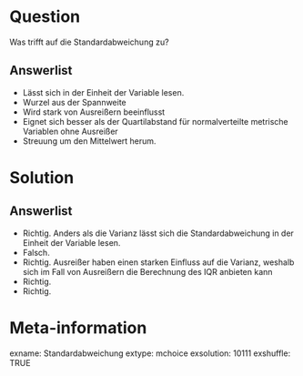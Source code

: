 Question
========

Was trifft auf die Standardabweichung zu?

Answerlist
----------

* Lässt sich in der Einheit der Variable lesen.
* Wurzel aus der Spannweite
* Wird stark von Ausreißern beeinflusst
* Eignet sich besser als der Quartilabstand für normalverteilte metrische Variablen ohne Ausreißer
* Streuung um den Mittelwert herum.

Solution
========

Answerlist
----------

* Richtig. Anders als die Varianz lässt sich die Standardabweichung in der Einheit der Variable lesen. 
* Falsch. 
* Richtig. Ausreißer haben einen starken Einfluss auf die Varianz, weshalb sich im Fall von Ausreißern die Berechnung des IQR anbieten kann 
* Richtig. 
* Richtig.

Meta-information
================
exname: Standardabweichung
extype: mchoice 
exsolution: 10111
exshuffle: TRUE
